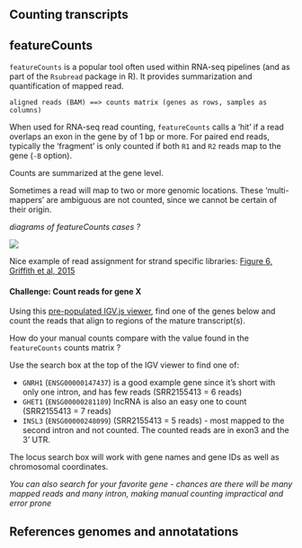 ## Counting transcripts

## featureCounts

`featureCounts` is a popular tool often used within RNA-seq pipelines (and as part of the `Rsubread` package in R). 
It provides summarization and quantification of mapped read.

```
aligned reads (BAM) ==> counts matrix (genes as rows, samples as columns)
```

When used for RNA-seq read counting, `featureCounts` calls a 'hit' if a read overlaps an exon in the gene by of 1 bp or more.
For paired end reads, typically the 'fragment' is only counted if both `R1` and `R2` reads map to the gene (`-B` option).

Counts are summarized at the gene level.

Sometimes a read will map to two or more genomic locations.
These 'multi-mappers' are ambiguous are not counted, since we cannot be certain of their origin.

_diagrams of featureCounts cases ?_

![](images/featureCounts_assignment.svg)

Nice example of read assignment for strand specific libraries: [Figure 6, Griffith et al, 2015](https://journals.plos.org/ploscompbiol/article/figure?id=10.1371/journal.pcbi.1004393.g006)


#### **Challenge:** Count reads for gene X {- .challenge}

Using this [pre-populated IGV.js viewer](igv-manual-counts.html), find one of the genes below and count the reads that align to regions of the mature transcript(s).

How do your manual counts compare with the value found in the `featureCounts` counts matrix ?

Use the search box at the top of the IGV viewer to find one of:

  - `GNRH1` (`ENSG00000147437`) is a good example gene since it's short with only one intron, and has few reads (SRR2155413 = 6 reads)
  - `GHET1` (`ENSG00000281189`) lncRNA is also an easy one to count  (SRR2155413 = 7 reads)
  - `INSL3` (`ENSG00000248099`)  (SRR2155413 = 5 reads) - most mapped to the second intron and not counted. The counted reads are in exon3 and the 3' UTR.

The locus search box will work with gene names and gene IDs as well as chromosomal coordinates.

_You can also search for your favorite gene - chances are there will be many mapped reads and many intron, making manual counting impractical and error prone_

####  {-}


## References genomes and annotatations

